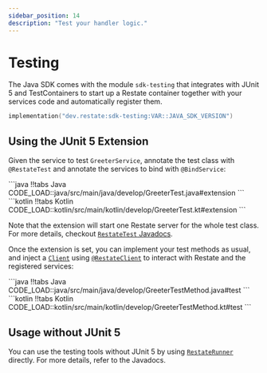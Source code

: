 ```yaml
---
sidebar_position: 14
description: "Test your handler logic."
---
```



# Testing

The Java SDK comes with the module `sdk-testing` that integrates with JUnit 5 and TestContainers to start up a Restate container together with your services code and automatically register them.

```kotlin
implementation("dev.restate:sdk-testing:VAR::JAVA_SDK_VERSION")
```

## Using the JUnit 5 Extension

Given the service to test `GreeterService`, annotate the test class with `@RestateTest` and annotate the services to bind with `@BindService`:

<CodeWithTabs groupId="sdk">
    ```java !!tabs Java
    CODE_LOAD::java/src/main/java/develop/GreeterTest.java#extension
    ```
    ```kotlin !!tabs Kotlin
    CODE_LOAD::kotlin/src/main/kotlin/develop/GreeterTest.kt#extension
    ```
</CodeWithTabs>

Note that the extension will start one Restate server for the whole test class. For more details, checkout [`RestateTest` Javadocs](https://docs.restate.dev/javadocs/dev/restate/sdk/testing/RestateTest.html).

Once the extension is set, you can implement your test methods as usual, and inject a [`Client`](https://docs.restate.dev/javadocs/dev/restate/client/Client.html) using [`@RestateClient`](https://docs.restate.dev/javadocs/dev/restate/sdk/testing/RestateClient.html) to interact with Restate and the registered services:

<CodeWithTabs groupId="sdk">
    ```java !!tabs Java
    CODE_LOAD::java/src/main/java/develop/GreeterTestMethod.java#test
    ```
    ```kotlin !!tabs Kotlin
    CODE_LOAD::kotlin/src/main/kotlin/develop/GreeterTestMethod.kt#test
    ```
</CodeWithTabs>

## Usage without JUnit 5

You can use the testing tools without JUnit 5 by using [`RestateRunner`](https://docs.restate.dev/javadocs/dev/restate/sdk/testing/RestateRunner.html) directly.
For more details, refer to the Javadocs.
